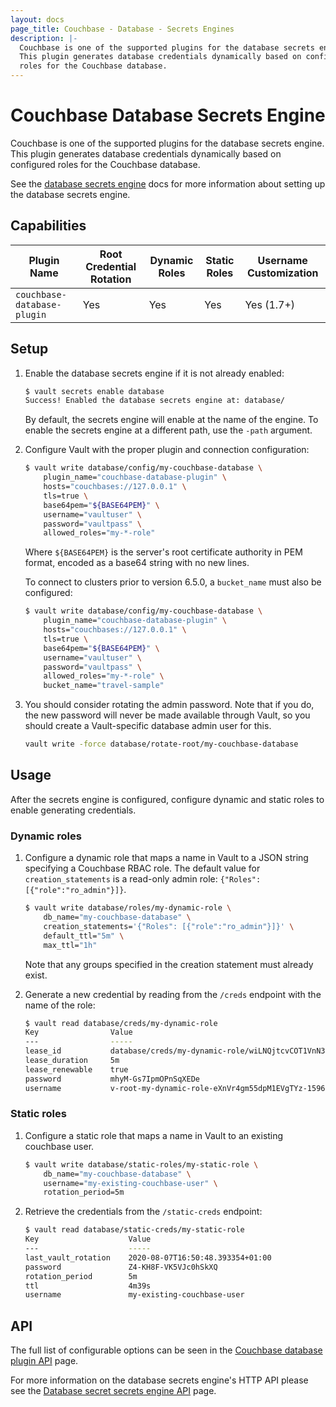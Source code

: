 ```yaml
---
layout: docs
page_title: Couchbase - Database - Secrets Engines
description: |-
  Couchbase is one of the supported plugins for the database secrets engine.
  This plugin generates database credentials dynamically based on configured
  roles for the Couchbase database.
---
```


# Couchbase Database Secrets Engine

Couchbase is one of the supported plugins for the database secrets engine. This
plugin generates database credentials dynamically based on configured roles for
the Couchbase database.

See the [database secrets engine](/docs/secrets/databases) docs for
more information about setting up the database secrets engine.

## Capabilities

| Plugin Name                 | Root Credential Rotation | Dynamic Roles | Static Roles | Username Customization |
| --------------------------- | ------------------------ | ------------- | ------------ | ---------------------- |
| `couchbase-database-plugin` | Yes                      | Yes           | Yes          | Yes (1.7+)             |

## Setup

1. Enable the database secrets engine if it is not already enabled:

   ```bash
   $ vault secrets enable database
   Success! Enabled the database secrets engine at: database/
   ```

   By default, the secrets engine will enable at the name of the engine. To
   enable the secrets engine at a different path, use the `-path` argument.

1. Configure Vault with the proper plugin and connection configuration:

   ```bash
   $ vault write database/config/my-couchbase-database \
       plugin_name="couchbase-database-plugin" \
       hosts="couchbases://127.0.0.1" \
       tls=true \
       base64pem="${BASE64PEM}" \
       username="vaultuser" \
       password="vaultpass" \
       allowed_roles="my-*-role"
   ```

   Where `${BASE64PEM}` is the server's root certificate authority in PEM
   format, encoded as a base64 string with no new lines.

   To connect to clusters prior to version 6.5.0, a `bucket_name` must also
   be configured:

   ```bash
   $ vault write database/config/my-couchbase-database \
       plugin_name="couchbase-database-plugin" \
       hosts="couchbases://127.0.0.1" \
       tls=true \
       base64pem="${BASE64PEM}" \
       username="vaultuser" \
       password="vaultpass" \
       allowed_roles="my-*-role" \
       bucket_name="travel-sample"
   ```

1. You should consider rotating the admin password. Note that if you do, the
   new password will never be made available through Vault, so you should
   create a Vault-specific database admin user for this.

   ```bash
   vault write -force database/rotate-root/my-couchbase-database
   ```

## Usage

After the secrets engine is configured, configure dynamic and static roles
to enable generating credentials.

### Dynamic roles

1. Configure a dynamic role that maps a name in Vault to a JSON string
   specifying a Couchbase RBAC role. The default value for
   `creation_statements` is a read-only admin role:
   `{"Roles": [{"role":"ro_admin"}]}`.

   ```bash
   $ vault write database/roles/my-dynamic-role \
       db_name="my-couchbase-database" \
       creation_statements='{"Roles": [{"role":"ro_admin"}]}' \
       default_ttl="5m" \
       max_ttl="1h"
   ```

   Note that any groups specified in the creation statement must already exist.

1. Generate a new credential by reading from the `/creds` endpoint with the name
   of the role:

   ```bash
   $ vault read database/creds/my-dynamic-role
   Key                Value
   ---                -----
   lease_id           database/creds/my-dynamic-role/wiLNQjtcvCOT1VnN3qnUJnBz
   lease_duration     5m
   lease_renewable    true
   password           mhyM-Gs7IpmOPnSqXEDe
   username           v-root-my-dynamic-role-eXnVr4gm55dpM1EVgTYz-1596815027
   ```

### Static roles

1. Configure a static role that maps a name in Vault to an existing couchbase
   user.

   ```bash
   $ vault write database/static-roles/my-static-role \
       db_name="my-couchbase-database" \
       username="my-existing-couchbase-user" \
       rotation_period=5m
   ```

1. Retrieve the credentials from the `/static-creds` endpoint:

   ```bash
   $ vault read database/static-creds/my-static-role
   Key                    Value
   ---                    -----
   last_vault_rotation    2020-08-07T16:50:48.393354+01:00
   password               Z4-KH8F-VK5VJc0hSkXQ
   rotation_period        5m
   ttl                    4m39s
   username               my-existing-couchbase-user
   ```

## API

The full list of configurable options can be seen in the [Couchbase database plugin API](/api-docs/secret/databases/couchbase) page.

For more information on the database secrets engine's HTTP API please see the [Database secret secrets engine API](/api-docs/secret/databases) page.
